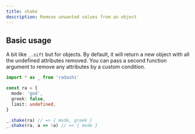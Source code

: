 ```yaml
---
title: shake
description: Remove unwanted values from an object
---
```


## Basic usage

A bit like `_.sift` but for objects. By default, it will return a new object with all the undefined attributes removed. You can pass a second function argument to remove any attributes by a custom condition.

```ts
import * as _ from 'radashi'

const ra = {
  mode: 'god',
  greek: false,
  limit: undefined,
}

_.shake(ra) // => { mode, greek }
_.shake(ra, a => !a) // => { mode }
```
